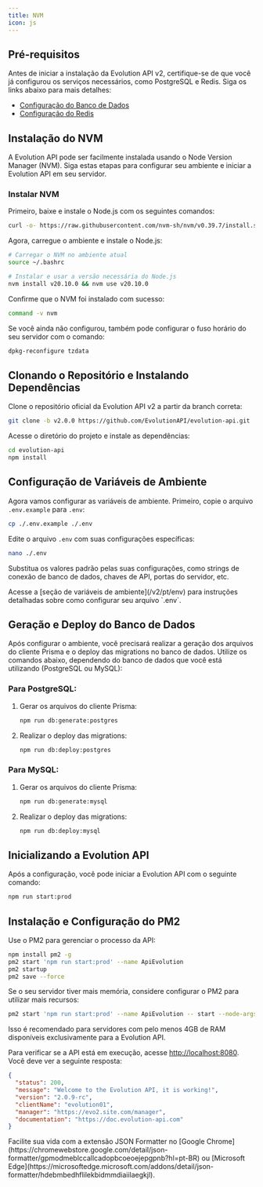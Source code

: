 ```yaml
---
title: NVM 
icon: js  
---
```


## Pré-requisitos

Antes de iniciar a instalação da Evolution API v2, certifique-se de que você já configurou os serviços necessários, como PostgreSQL e Redis. Siga os links abaixo para mais detalhes:

- [Configuração do Banco de Dados](/v2/pt/requirements/database)
- [Configuração do Redis](/v2/pt/requirements/redis)

## Instalação do NVM

A Evolution API pode ser facilmente instalada usando o Node Version Manager (NVM). Siga estas etapas para configurar seu ambiente e iniciar a Evolution API em seu servidor.

### Instalar NVM

Primeiro, baixe e instale o Node.js com os seguintes comandos:

```bash
curl -o- https://raw.githubusercontent.com/nvm-sh/nvm/v0.39.7/install.sh | bash
```

Agora, carregue o ambiente e instale o Node.js:

```bash
# Carregar o NVM no ambiente atual
source ~/.bashrc

# Instalar e usar a versão necessária do Node.js
nvm install v20.10.0 && nvm use v20.10.0
```

Confirme que o NVM foi instalado com sucesso:

```bash
command -v nvm
```

<Info>  
Se você ainda não configurou, também pode configurar o fuso horário do seu servidor com o comando:

```bash
dpkg-reconfigure tzdata
```
</Info>

## Clonando o Repositório e Instalando Dependências

Clone o repositório oficial da Evolution API v2 a partir da branch correta:

```bash
git clone -b v2.0.0 https://github.com/EvolutionAPI/evolution-api.git
```

Acesse o diretório do projeto e instale as dependências:

```bash
cd evolution-api
npm install
```

## Configuração de Variáveis de Ambiente

Agora vamos configurar as variáveis de ambiente. Primeiro, copie o arquivo `.env.example` para `.env`:

```bash
cp ./.env.example ./.env
```

Edite o arquivo `.env` com suas configurações específicas:

```bash
nano ./.env
```

Substitua os valores padrão pelas suas configurações, como strings de conexão de banco de dados, chaves de API, portas do servidor, etc.

<Info>  
Acesse a [seção de variáveis de ambiente](/v2/pt/env) para instruções detalhadas sobre como configurar seu arquivo `.env`.
</Info>

## Geração e Deploy do Banco de Dados

Após configurar o ambiente, você precisará realizar a geração dos arquivos do cliente Prisma e o deploy das migrations no banco de dados. Utilize os comandos abaixo, dependendo do banco de dados que você está utilizando (PostgreSQL ou MySQL):

### Para PostgreSQL:

1. Gerar os arquivos do cliente Prisma:

    ```bash
    npm run db:generate:postgres
    ```

2. Realizar o deploy das migrations:

    ```bash
    npm run db:deploy:postgres
    ```

### Para MySQL:

1. Gerar os arquivos do cliente Prisma:

    ```bash
    npm run db:generate:mysql
    ```

2. Realizar o deploy das migrations:

    ```bash
    npm run db:deploy:mysql
    ```

## Inicializando a Evolution API

Após a configuração, você pode iniciar a Evolution API com o seguinte comando:

```bash
npm run start:prod
```

## Instalação e Configuração do PM2

Use o PM2 para gerenciar o processo da API:

```bash
npm install pm2 -g
pm2 start 'npm run start:prod' --name ApiEvolution
pm2 startup
pm2 save --force
```

<Info>  
Se o seu servidor tiver mais memória, considere configurar o PM2 para utilizar mais recursos:

```bash
pm2 start 'npm run start:prod' --name ApiEvolution -- start --node-args="--max-old-space-size=4096" --max-memory-restart 4G
```

Isso é recomendado para servidores com pelo menos 4GB de RAM disponíveis exclusivamente para a Evolution API.
</Info>

Para verificar se a API está em execução, acesse [http://localhost:8080](http://localhost:8080). Você deve ver a seguinte resposta:

```json
{
  "status": 200,
  "message": "Welcome to the Evolution API, it is working!",
  "version": "2.0.9-rc",
  "clientName": "evolution01",
  "manager": "https://evo2.site.com/manager",
  "documentation": "https://doc.evolution-api.com"
}
```

<Tip>  
Facilite sua vida com a extensão JSON Formatter no [Google Chrome](https://chromewebstore.google.com/detail/json-formatter/gpmodmeblccallcadopbcoeoejepgpnb?hl=pt-BR) ou [Microsoft Edge](https://microsoftedge.microsoft.com/addons/detail/json-formatter/hdebmbedhflilekbidmmdiaiilaegkjl).
</Tip>